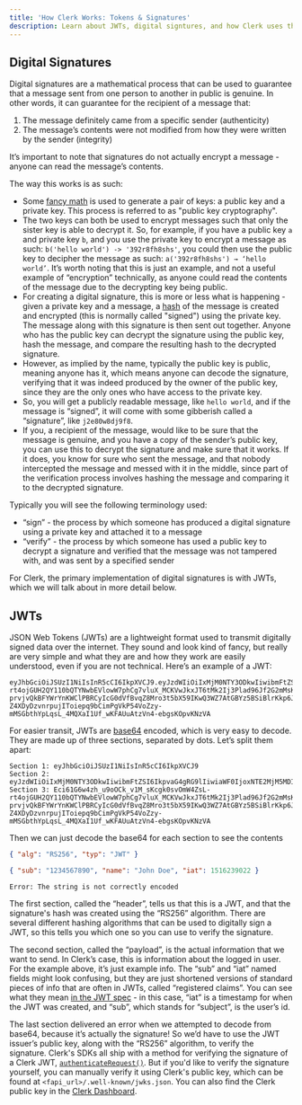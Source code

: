 ```yaml
---
title: 'How Clerk Works: Tokens & Signatures'
description: Learn about JWTs, digital signtures, and how Clerk uses them to securely authenticate users.
---
```


## Digital Signatures

Digital signatures are a mathematical process that can be used to guarantee that a message sent from one person to another in public is genuine. In other words, it can guarantee for the recipient of a message that:

1. The message definitely came from a specific sender (authenticity)
1. The message’s contents were not modified from how they were written by the sender (integrity)

It’s important to note that signatures do not actually encrypt a message - anyone can read the message’s contents.

The way this works is as such:

- Some [fancy math](https://en.wikipedia.org/wiki/RSA_(cryptosystem)#Operation) is used to generate a pair of keys: a public key and a private key. This process is referred to as "public key cryptography".
- The two keys can both be used to encrypt messages such that only the sister key is able to decrypt it. So, for example, if you have a public key `a` and private key `b`, and you use the private key to encrypt a message as such: `b('hello world') -> '392r8fh8shs'`, you could then use the public key to decipher the message as such: `a('392r8fh8shs') → ‘hello world’`. It’s worth noting that this is just an example, and not a useful example of “encryption” technically, as anyone could read the contents of the message due to the decrypting key being public.
- For creating a digital signature, this is more or less what is happening - given a private key and a message, a [hash](https://www.techtarget.com/searchdatamanagement/definition/hashing) of the message is created and encrypted (this is normally called "signed") using the private key. The message along with this signature is then sent out together. Anyone who has the public key can decrypt the signature using the public key, hash the message, and compare the resulting hash to the decrypted signature.
- However, as implied by the name, typically the public key is public, meaning anyone has it, which means anyone can decode the signature, verifying that it was indeed produced by the owner of the public key, since they are the only ones who have access to the private key.
- So, you will get a publicly readable message, like `hello world`, and if the message is “signed”, it will come with some gibberish called a “signature”, like `j2e80w8dj9f8`.
- If you, a recipient of the message, would like to be sure that the message is genuine, and you have a copy of the sender’s public key, you can use this to decrypt the signature and make sure that it works. If it does, you know for sure who sent the message, and that nobody intercepted the message and messed with it in the middle, since part of the verification process involves hashing the message and comparing it to the decrypted signature.

Typically you will see the following terminology used:

- “sign” - the process by which someone has produced a digital signature using a private key and attached it to a message
- “verify” - the process by which someone has used a public key to decrypt a signature and verified that the message was not tampered with, and was sent by a specified sender

For Clerk, the primary implementation of digital signatures is with JWTs, which we will talk about in more detail below.

## JWTs

JSON Web Tokens (JWTs) are a lightweight format used to transmit digitally signed data over the internet. They sound and look kind of fancy, but really are very simple and what they are and how they work are easily understood, even if you are not technical. Here’s an example of a JWT:

```
eyJhbGciOiJSUzI1NiIsInR5cCI6IkpXVCJ9.eyJzdWIiOiIxMjM0NTY3ODkwIiwibmFtZSI6IkpvaG4gRG9lIiwiaWF0IjoxNTE2MjM5MDIyfQ.Eci61G6w4zh_u9oOCk_v1M_sKcgk0svOmW4ZsL-rt4ojGUH2QY110bQTYNwbEVlowW7phCg7vluX_MCKVwJkxJT6tMk2Ij3Plad96Jf2G2mMsKbxkC-prvjvQkBFYWrYnKWClPBRCyIcG0dVfBvqZ8Mro3t5bX59IKwQ3WZ7AtGBYz5BSiBlrKkp6J1UmP_bFV3eEzIHEFgzRa3pbr4ol4TK6SnAoF88rLr2NhEz9vpdHglUMlOBQiqcZwqrI-Z4XDyDzvnrpujIToiepq9bCimPgVkP54VoZzy-mMSGbthYpLqsL_4MQXaI1Uf_wKFAUuAtzVn4-ebgsKOpvKNzVA
```

For easier transit, JWTs are [base64](https://builtin.com/software-engineering-perspectives/base64-encoding) encoded, which is very easy to decode. They are made up of three sections, separated by dots. Let’s split them apart:

```
Section 1: eyJhbGciOiJSUzI1NiIsInR5cCI6IkpXVCJ9
Section 2: eyJzdWIiOiIxMjM0NTY3ODkwIiwibmFtZSI6IkpvaG4gRG9lIiwiaWF0IjoxNTE2MjM5MDIyfQ
Section 3: Eci61G6w4zh_u9oOCk_v1M_sKcgk0svOmW4ZsL-rt4ojGUH2QY110bQTYNwbEVlowW7phCg7vluX_MCKVwJkxJT6tMk2Ij3Plad96Jf2G2mMsKbxkC-prvjvQkBFYWrYnKWClPBRCyIcG0dVfBvqZ8Mro3t5bX59IKwQ3WZ7AtGBYz5BSiBlrKkp6J1UmP_bFV3eEzIHEFgzRa3pbr4ol4TK6SnAoF88rLr2NhEz9vpdHglUMlOBQiqcZwqrI-Z4XDyDzvnrpujIToiepq9bCimPgVkP54VoZzy-mMSGbthYpLqsL_4MQXaI1Uf_wKFAUuAtzVn4-ebgsKOpvKNzVA
```

Then we can just decode the base64 for each section to see the contents

```json
{ "alg": "RS256", "typ": "JWT" }
```

```json
{ "sub": "1234567890", "name": "John Doe", "iat": 1516239022 }
```

```
Error: The string is not correctly encoded
```

The first section, called the “header”, tells us that this is a JWT, and that the signature's hash was created using the “RS256” algorithm. There are several different hashing algorithms that can be used to digitally sign a JWT, so this tells you which one so you can use to verify the signature.

The second section, called the “payload”, is the actual information that we want to send. In Clerk’s case, this is information about the logged in user. For the example above, it’s just example info. The “sub” and “iat” named fields might look confusing, but they are just shortened versions of standard pieces of info that are often in JWTs, called “registered claims”. You can see what they mean [in the JWT spec](https://datatracker.ietf.org/doc/html/rfc7519#section-4.1) - in this case, “iat” is a timestamp for when the JWT was created, and “sub”, which stands for “subject”, is the user’s id.

The last section delivered an error when we attempted to decode from base64, because it’s actually the signature! So we’d have to use the JWT issuer’s public key, along with the “RS256” algorithm, to verify the signature. Clerk's SDKs all ship with a method for verifying the signature of a Clerk JWT, [`authenticateRequest()`](/docs/references/backend/authenticate-request). But if you'd like to verify the signature yourself, you can manually verify it using Clerk's public key, which can be found at `<fapi_url>/.well-known/jwks.json`. You can also find the Clerk public key in the [Clerk Dashboard](https://dashboard.clerk.com/last-active?path=customization/clerk-public-key).
